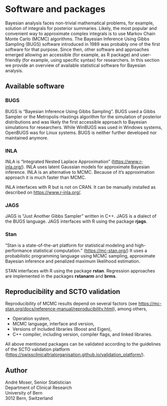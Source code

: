 # Software and packages

Bayesian analysis faces non-trivial mathematical problems, for example, solution of integrals for posterior summaries. Likely, the most popular and convenient way to approximate complex integrals is to use Markov Chain Monte Carlo (MCMC) algorithms. The Bayesian Inference Using Gibbs Sampling (BUGS) software introduced in 1989 was probably one of the first software for that purpose. Since then, other software and approaches emerged allowing an accessible (for example, as R package) and user-friendly (for example, using specific syntax) for researchers. In this section we provide an overview of available statistical software for Bayesian analysis.

## Available software

### BUGS

BUGS is "Bayesian Inference Using Gibbs Sampling". BUGS used a Gibbs Sampler or the Metropolis-Hastings algorithm for the simulation of posterior distributions and was likely the first accessible approach to Bayesian simulations for researchers. While WinBUGS was used in Windows systems, OpenBUGS was for Linux systems. BUGS is neither further developed nor maintained anymore.

### INLA

INLA is "Integrated Nested Laplace Approximation" ([https://www.r-inla.org/](https://www.r-inla.org/)). INLA uses latent Gaussian models for approximate Bayesian inference. INLA is an alternative to MCMC. Because of it's approximation approach it is much faster than MCMC. 

INLA interfaces with R but is not on CRAN. It can be manually installed as described on [https://www.r-inla.org/](https://www.r-inla.org/).

### JAGS

JAGS is "Just Another Gibbs Sampler" written in C++. JAGS is a dialect of the BUGS language. JAGS interfaces with R using the package **rjags**.

### Stan

"Stan is a state-of-the-art platform for statistical modeling and high-performance statistical computation." ([https://mc-stan.org/](https://mc-stan.org/)) It uses a probabilistic programming language using MCMC sampling, approximate Bayesian inference and penalized maximum likelihood estimation.

STAN interfaces with R using the package **rstan**. Regression approaches are implemented in the packages **rstanarm** and **brms**.

## Reproducibility and SCTO validation

Reproducibility of MCMC results depend on several factors (see [https://mc-stan.org/docs/reference-manual/reproducibility.html](https://mc-stan.org/docs/reference-manual/reproducibility.html)), among others,

- Operation system,
- MCMC language, interface and version,
- Versions of included libraries (Boost and Eigen),
- C++ compiler, including version, compiler flags, and linked libraries.

All above mentioned packages can be validated according to the guidelines of the SCTO validation platform ([https://swissclinicaltrialorganisation.github.io/validation_platform/](https://swissclinicaltrialorganisation.github.io/validation_platform/)).

## Author {-}

André Moser, Senior Statistician\
Department of Clinical Research\
University of Bern\
3012 Bern, Switzerland